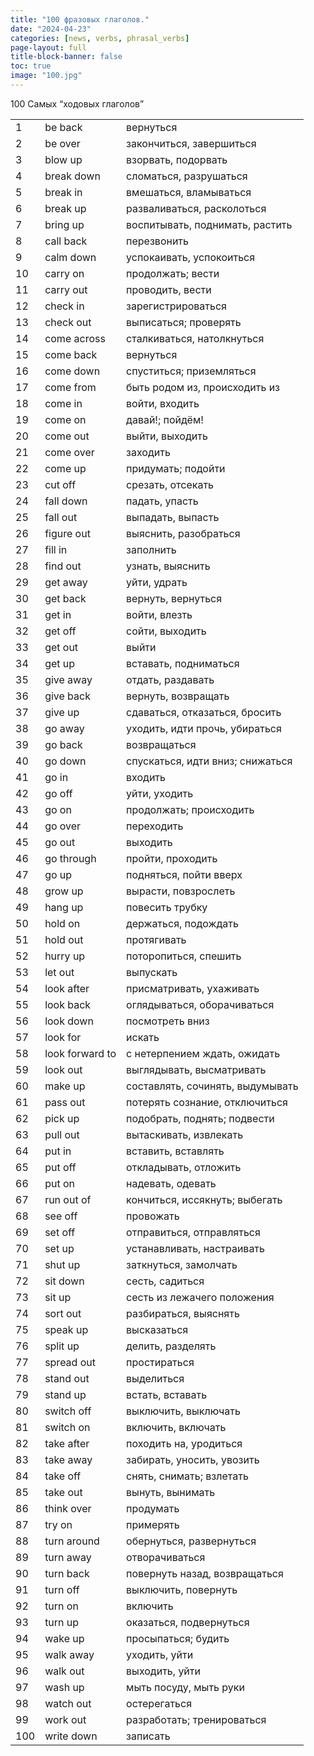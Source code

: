 ```yaml
---
title: "100 фразовых глаголов."
date: "2024-04-23"
categories: [news, verbs, phrasal_verbs]
page-layout: full
title-block-banner: false
toc: true
image: "100.jpg"
---
```


100 Самых "ходовых глаголов"


|     |                 |                                  |
| --- | --------------- | -------------------------------- |
| 1   | be back         | вернуться                        |
| 2   | be over         | закончиться, завершиться         |
| 3   | blow up         | взорвать, подорвать              |
| 4   | break down      | сломаться, разрушаться           |
| 5   | break in        | вмешаться, вламываться           |
| 6   | break up        | разваливаться, расколоться       |
| 7   | bring up        | воспитывать, поднимать, растить  |
| 8   | call back       | перезвонить                      |
| 9   | calm down       | успокаивать, успокоиться         |
| 10  | carry on        | продолжать; вести                |
| 11  | carry out       | проводить, вести                 |
| 12  | check in        | зарегистрироваться               |
| 13  | check out       | выписаться; проверять            |
| 14  | come across     | сталкиваться, натолкнуться       |
| 15  | come back       | вернуться                        |
| 16  | come down       | спуститься; приземляться         |
| 17  | come from       | быть родом из, происходить из    |
| 18  | come in         | войти, входить                   |
| 19  | come on         | давай!; пойдём!                  |
| 20  | come out        | выйти, выходить                  |
| 21  | come over       | заходить                         |
| 22  | come up         | придумать; подойти               |
| 23  | cut off         | срезать, отсекать                |
| 24  | fall down       | падать, упасть                   |
| 25  | fall out        | выпадать, выпасть                |
| 26  | figure out      | выяснить, разобраться            |
| 27  | fill in         | заполнить                        |
| 28  | find out        | узнать, выяснить                 |
| 29  | get away        | уйти, удрать                     |
| 30  | get back        | вернуть, вернуться               |
| 31  | get in          | войти, влезть                    |
| 32  | get off         | сойти, выходить                  |
| 33  | get out         | выйти                            |
| 34  | get up          | вставать, подниматься            |
| 35  | give away       | отдать, раздавать                |
| 36  | give back       | вернуть, возвращать              |
| 37  | give up         | сдаваться, отказаться, бросить   |
| 38  | go away         | уходить, идти прочь, убираться   |
| 39  | go back         | возвращаться                     |
| 40  | go down         | спускаться, идти вниз; снижаться |
| 41  | go in           | входить                          |
| 42  | go off          | уйти, уходить                    |
| 43  | go on           | продолжать; происходить          |
| 44  | go over         | переходить                       |
| 45  | go out          | выходить                         |
| 46  | go through      | пройти, проходить                |
| 47  | go up           | подняться, пойти вверх           |
| 48  | grow up         | вырасти, повзрослеть             |
| 49  | hang up         | повесить трубку                  |
| 50  | hold on         | держаться, подождать             |
| 51  | hold out        | протягивать                      |
| 52  | hurry up        | поторопиться, спешить            |
| 53  | let out         | выпускать                        |
| 54  | look after      | присматривать, ухаживать         |
| 55  | look back       | оглядываться, оборачиваться      |
| 56  | look down       | посмотреть вниз                  |
| 57  | look for        | искать                           |
| 58  | look forward to | с нетерпением ждать, ожидать     |
| 59  | look out        | выглядывать, высматривать        |
| 60  | make up         | составлять, сочинять, выдумывать |
| 61  | pass out        | потерять сознание, отключиться   |
| 62  | pick up         | подобрать, поднять; подвести     |
| 63  | pull out        | вытаскивать, извлекать           |
| 64  | put in          | вставить, вставлять              |
| 65  | put off         | откладывать, отложить            |
| 66  | put on          | надевать, одевать                |
| 67  | run out of      | кончиться, иссякнуть; выбегать   |
| 68  | see off         | провожать                        |
| 69  | set off         | отправиться, отправляться        |
| 70  | set up          | устанавливать, настраивать       |
| 71  | shut up         | заткнуться, замолчать            |
| 72  | sit down        | сесть, садиться                  |
| 73  | sit up          | сесть из лежачего положения      |
| 74  | sort out        | разбираться, выяснять            |
| 75  | speak up        | высказаться                      |
| 76  | split up        | делить, разделять                |
| 77  | spread out      | простираться                     |
| 78  | stand out       | выделиться                       |
| 79  | stand up        | встать, вставать                 |
| 80  | switch off      | выключить, выключать             |
| 81  | switch on       | включить, включать               |
| 82  | take after      | походить на, уродиться           |
| 83  | take away       | забирать, уносить, увозить       |
| 84  | take off        | снять, снимать; взлетать         |
| 85  | take out        | вынуть, вынимать                 |
| 86  | think over      | продумать                        |
| 87  | try on          | примерять                        |
| 88  | turn around     | обернуться, развернуться         |
| 89  | turn away       | отворачиваться                   |
| 90  | turn back       | повернуть назад, возвращаться    |
| 91  | turn off        | выключить, повернуть             |
| 92  | turn on         | включить                         |
| 93  | turn up         | оказаться, подвернуться          |
| 94  | wake up         | просыпаться; будить              |
| 95  | walk away       | уходить, уйти                    |
| 96  | walk out        | выходить, уйти                   |
| 97  | wash up         | мыть посуду, мыть руки           |
| 98  | watch out       | остерегаться                     |
| 99  | work out        | разработать; тренироваться       |
| 100 | write down      | записать                         |
